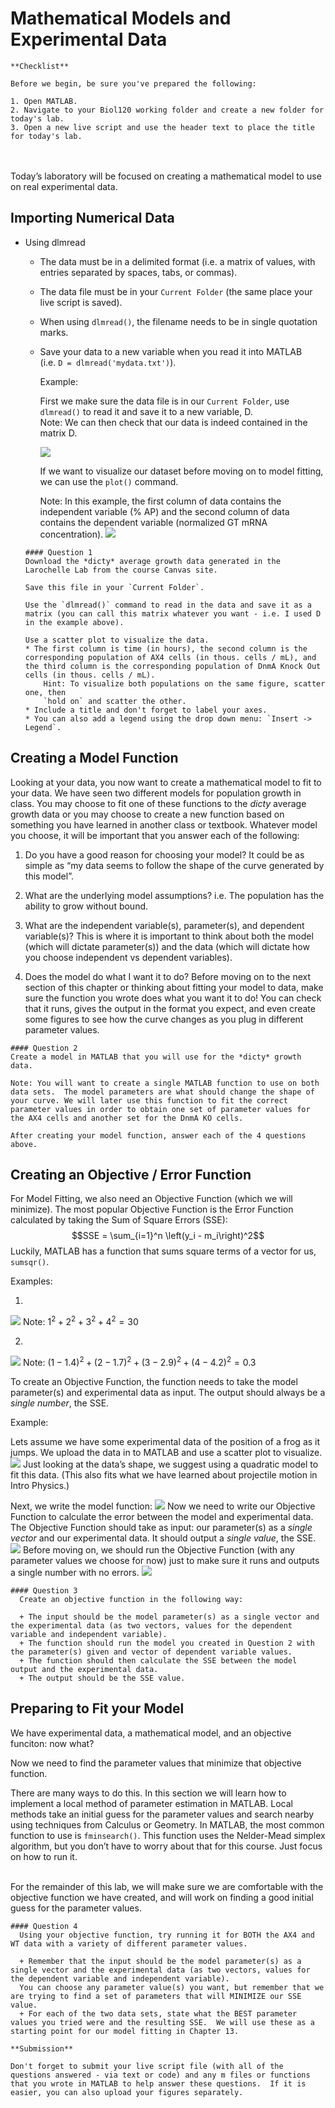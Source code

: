 # Mathematical Models and Experimental Data

```block
**Checklist**

Before we begin, be sure you've prepared the following:

1. Open MATLAB.
2. Navigate to your Biol120 working folder and create a new folder for today's lab.
3. Open a new live script and use the header text to place the title for today's lab.
```


\
\
Today's laboratory will be focused on creating a mathematical model to use on real experimental data.


## Importing Numerical Data

* Using dlmread

  + The data must be in a delimited format (i.e. a matrix of values, with entries separated by spaces, tabs, or commas).
  + The data file must be in your `Current Folder` (the same place your live script is saved).
  + When using `dlmread()`, the filename needs to be in single quotation marks.
  + Save your data to a new variable when you read it into MATLAB (i.e. `D = dlmread('mydata.txt')`).
  
    Example:
    
    First we make sure the data file is in our `Current Folder`, use `dlmread()` to read it and save it to a new variable, D.  
    Note: We can then check that our data is indeed contained in the matrix D.
    
    ![](import_GT.png)
    
    If we want to visualize our dataset before moving on to model fitting, we can use the `plot()` command.
    
    Note: In this example, the first column of data contains the independent variable (\% AP) and the second column of data contains the dependent variable (normalized GT mRNA concentration).
    ![](GT_figure.png)
  
  
  
  ```block
#### Question 1
  Download the *dicty* average growth data generated in the Larochelle Lab from the course Canvas site.
  
  Save this file in your `Current Folder`.
  
  Use the `dlmread()` command to read in the data and save it as a matrix (you can call this matrix whatever you want - i.e. I used D in the example above).
  
  Use a scatter plot to visualize the data.  
  * The first column is time (in hours), the second column is the corresponding population of AX4 cells (in thous. cells / mL), and the third column is the corresponding population of DnmA Knock Out cells (in thous. cells / mL).   
      Hint: To visualize both populations on the same figure, scatter one, then   
      `hold on` and scatter the other.      
  * Include a title and don't forget to label your axes.    
  * You can also add a legend using the drop down menu: `Insert -> Legend`.
```


## Creating a Model Function

Looking at your data, you now want to create a mathematical model to fit to your data.  We have seen two different models for population growth in class.  You may choose to fit one of these functions to the *dicty* average growth data or you may choose to create a new function based on something you have learned in another class or textbook.  Whatever model you choose, it will be important that you answer each of the following:

  1. Do you have a good reason for choosing your model?  It could be as simple as "my data seems to follow the shape of the curve generated by this model". 
  
  2. What are the underlying model assumptions?  i.e. The population has the ability to grow without bound.
  
  3. What are the independent variable(s), parameter(s), and dependent variable(s)?  This is where it is important to think about both the model (which will dictate parameter(s)) and the data (which will dictate how you choose independent vs dependent variables).
  
  4. Does the model do what I want it to do?  Before moving on to the next section of this chapter or thinking about fitting your model to data, make sure the function you wrote does what you want it to do!  You can check that it runs, gives the output in the format you expect, and even create some figures to see how the curve changes as you plug in different parameter values.

  ```block
#### Question 2
  Create a model in MATLAB that you will use for the *dicty* growth data.  
  
  Note: You will want to create a single MATLAB function to use on both data sets.  The model parameters are what should change the shape of your curve. We will later use this function to fit the correct parameter values in order to obtain one set of parameter values for the AX4 cells and another set for the DnmA KO cells.
  
  After creating your model function, answer each of the 4 questions above.
```

## Creating an Objective / Error Function

For Model Fitting, we also need an Objective Function (which we will minimize).  The most popular Objective Function is the Error Function calculated by taking the Sum of Square Errors (SSE):
$$SSE = \sum_{i=1}^n \left(y_i - m_i\right)^2$$
Luckily, MATLAB has a function that sums square terms of a vector for us, `sumsqr()`.

Examples:

1)  

![](sumsqr1.png)
        Note: $1^2+2^2+3^2+4^2 = 30$  
      
2)  

![](sumsqr2.png)
        Note: $\left(1-1.4\right)^2+\left(2-1.7\right)^2+\left(3-2.9\right)^2+\left(4-4.2\right)^2 = 0.3$
        
To create an Objective Function, the function needs to take the model parameter(s) and experimental data as input.  The output should always be a *single number*, the SSE.

Example:

Lets assume we have some experimental data of the position of a frog as it jumps.  We upload the data in to MATLAB and use a scatter plot to visualize.
![](frog_jump.png)
Just looking at the data's shape, we suggest using a quadratic model to fit this data.  (This also fits what we have learned about projectile motion in Intro Physics.)

Next, we write the model function:
![](funpar.png)
Now we need to write our Objective Function to calculate the error between the model and experimental data.  The Objective Function should take as input: our parameter(s) as a *single vector* and our experimental data.  It should output a *single value*, the SSE.
![](quad_error.png)
Before moving on, we should run the Objective Function (with any parameter values we choose for now) just to make sure it runs and outputs a single number with no errors.
![](try_SSE.png)
        
```block
#### Question 3
  Create an objective function in the following way: 
  
  + The input should be the model parameter(s) as a single vector and the experimental data (as two vectors, values for the dependent variable and independent variable).
  + The function should run the model you created in Question 2 with the parameter(s) given and vector of dependent variable values.
  + The function should then calculate the SSE between the model output and the experimental data.
  + The output should be the SSE value.
```
  
   
        
## Preparing to Fit your Model

We have experimental data, a mathematical model, and an objective funciton: now what?

Now we need to find the parameter values that minimize that objective function.

There are many ways to do this.  In this section we will learn how to implement a local method of parameter estimation in MATLAB.  Local methods take an initial guess for the parameter values and search nearby using techniques from Calculus or Geometry.  In MATLAB, the most common function to use is `fminsearch()`.  This function uses the Nelder-Mead simplex algorithm, but you don't have to worry about that for this course.  Just focus on how to run it.  
 
\ 
\
For the remainder of this lab, we will make sure we are comfortable with the objective function we have created, and will work on finding a good initial guess for the parameter values.

          
```block
#### Question 4
  Using your objective function, try running it for BOTH the AX4 and WT data with a variety of different parameter values.   
  
  + Remember that the input should be the model parameter(s) as a single vector and the experimental data (as two vectors, values for the dependent variable and independent variable).
  You can choose any parameter value(s) you want, but remember that we are trying to find a set of parameters that will MINIMIZE our SSE value.
  + For each of the two data sets, state what the BEST parameter values you tried were and the resulting SSE.  We will use these as a starting point for our model fitting in Chapter 13.
```


```block
**Submission**

Don't forget to submit your live script file (with all of the questions answered - via text or code) and any m files or functions that you wrote in MATLAB to help answer these questions.  If it is easier, you can also upload your figures separately.
```

